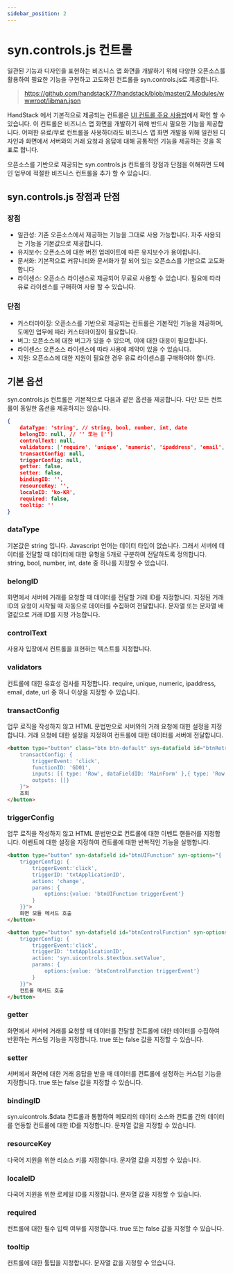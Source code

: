 ```yaml
---
sidebar_position: 2
---
```


# syn.controls.js 컨트롤

일관된 기능과 디자인을 표현하는 비즈니스 앱 화면을 개발하기 위해 다양한 오픈소스를 활용하여 필요한 기능을 구현하고 고도화된 컨트롤을 syn.controls.js로 제공합니다.

> https://github.com/handstack77/handstack/blob/master/2.Modules/wwwroot/libman.json

HandStack 에서 기본적으로 제공되는 컨트롤은 [UI 컨트롤 주요 사용법](/docs/category/ui-컨트롤-주요-사용법)에서 확인 할 수 있습니다. 이 컨트롤은 비즈니스 앱 화면을 개발하기 위해 반드시 필요한 기능을 제공합니다. 어떠한 유료/무료 컨트롤을 사용하더라도 비즈니스 앱 화면 개발을 위해 일관된 디자인과 화면에서 서버와의 거래 요청과 응답에 대해 공통적인 기능을 제공하는 것을 목표로 합니다.

오픈소스를 기반으로 제공되는 syn.controls.js 컨트롤의 장점과 단점을 이해하면 도메인 업무에 적절한 비즈니스 컨트롤을 추가 할 수 있습니다.

## syn.controls.js 장점과 단점

### 장점

* 일관성: 기존 오픈소스에서 제공하는 기능을 그대로 사용 가능합니다. 자주 사용되는 기능을 기본값으로 제공합니다.
* 유지보수: 오픈소스에 대한 버전 업데이트에 따른 유지보수가 용이합니다.
* 문서화: 기본적으로 커뮤니티와 문서화가 잘 되어 있는 오픈소스를 기반으로 고도화 합니다
* 라이센스: 오픈소스 라이센스로 제공되어 무료로 사용할 수 있습니다. 필요에 따라 유료 라이센스를 구매하여 사용 할 수 있습니다.

### 단점

* 커스터마이징: 오픈소스를 기반으로 제공되는 컨트롤은 기본적인 기능을 제공하며, 도메인 업무에 따라 커스터마이징이 필요합니다.
* 버그: 오픈소스에 대한 버그가 있을 수 있으며, 이에 대한 대응이 필요합니다.
* 라이센스: 오픈소스 라이센스에 따라 사용에 제약이 있을 수 있습니다.
* 지원: 오픈소스에 대한 지원이 필요한 경우 유료 라이센스를 구매하여야 합니다.

## 기본 옵션

syn.controls.js 컨트롤은 기본적으로 다음과 같은 옵션을 제공합니다. 다만 모든 컨트롤이 동일한 옵션을 제공하지는 않습니다.

```json
{
    dataType: 'string', // string, bool, number, int, date
    belongID: null, // '' 또는 ['']
    controlText: null,
    validators: ['require', 'unique', 'numeric', 'ipaddress', 'email', 'date', 'url'],
    transactConfig: null,
    triggerConfig: null,
    getter: false,
    setter: false,
    bindingID: '',
    resourceKey: '',
    localeID: 'ko-KR',
    required: false,
    tooltip: ''
}
```

### dataType

기본값은 string 입니다. Javascript 언어는 데이터 타입이 없습니다. 그래서 서버에 데이터를 전달할 때 데이터에 대한 유형을 5개로 구분하여 전달하도록 정의합니다. string, bool, number, int, date 중 하나를 지정할 수 있습니다.

### belongID

화면에서 서버에 거래를 요청할 때 데이터를 전달할 거래 ID를 지정합니다. 지정된 거래 ID의 요청이 시작될 때 자동으로 데이터를 수집하여 전달합니다. 문자열 또는 문자열 배열값으로 거래 ID를 지정 가능합니다.

### controlText

사용자 입장에서 컨트롤을 표현하는 텍스트를 지정합니다.

### validators

컨트롤에 대한 유효성 검사를 지정합니다. require, unique, numeric, ipaddress, email, date, url 중 하나 이상을 지정할 수 있습니다.

### transactConfig

업무 로직을 작성하지 않고 HTML 문법만으로 서버와의 거래 요청에 대한 설정을 지정합니다. 거래 요청에 대한 설정을 지정하여 컨트롤에 대한 데이터를 서버에 전달합니다.

```html
<button type="button" class="btn btn-default" syn-datafield id="btnRetrieve" syn-options="{
    transactConfig: {
        triggerEvent: 'click',
        functionID: 'GD01',
        inputs: [{ type: 'Row', dataFieldID: 'MainForm' },{ type: 'Row', dataFieldID: 'MainForm' }],
        outputs: []}
    }">
    조회
</button>
```

### triggerConfig

업무 로직을 작성하지 않고 HTML 문법만으로 컨트롤에 대한 이벤트 핸들러를 지정합니다. 이벤트에 대한 설정을 지정하여 컨트롤에 대한 반복적인 기능을 실행합니다.

```html
<button type="button" syn-datafield id="btnUIFunction" syn-options="{
    triggerConfig: {
        triggerEvent:'click',
        triggerID: 'txtApplicationID',
        action: 'change',
        params: {
            options:{value: 'btnUIFunction triggerEvent'}
        }
    }}">
    화면 모듈 메서드 호출
</button>

<button type="button" syn-datafield id="btnControlFunction" syn-options="{
    triggerConfig: {
        triggerEvent:'click',
        triggerID: 'txtApplicationID',
        action: 'syn.uicontrols.$textbox.setValue',
        params: {
            options:{value: 'btnControlFunction triggerEvent'}
        }
    }}">
    컨트롤 메서드 호출
</button>
```

### getter

화면에서 서버에 거래를 요청할 때 데이터를 전달할 컨트롤에 대한 데이터를 수집하여 반환하는 커스텀 기능을 지정합니다. true 또는 false 값을 지정할 수 있습니다.

### setter

서버에서 화면에 대한 거래 응답을 받을 때 데이터를 컨트롤에 설정하는 커스텀 기능을 지정합니다. true 또는 false 값을 지정할 수 있습니다.

### bindingID

syn.uicontrols.$data 컨트롤과 통합하여 메모리의 데이터 소스와 컨트롤 간의 데이터를 연동할 컨트롤에 대한 ID를 지정합니다. 문자열 값을 지정할 수 있습니다.

### resourceKey

다국어 지원을 위한 리소스 키를 지정합니다. 문자열 값을 지정할 수 있습니다.

### localeID

다국어 지원을 위한 로케일 ID를 지정합니다. 문자열 값을 지정할 수 있습니다.

### required

컨트롤에 대한 필수 입력 여부를 지정합니다. true 또는 false 값을 지정할 수 있습니다.

### tooltip

컨트롤에 대한 툴팁을 지정합니다. 문자열 값을 지정할 수 있습니다.

